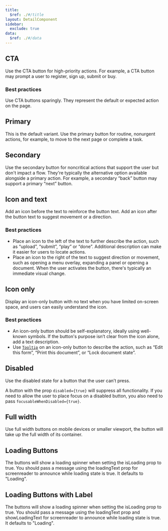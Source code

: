 ```yaml
---
title:
  $ref: ./#/title
layout: DetailComponent
sidebar:
  exclude: true
data:
  $ref: ./#/data
---
```


<LivePreviewControls>
<LivePreview componentName="button" exampleName="CTA" >

## CTA

Use the CTA button for high-priority actions. For example, a CTA button may prompt a user to register, sign up, submit or buy.

### Best practices

Use CTA buttons sparingly. They represent the default or expected action on the page.

</LivePreview>

<LivePreview componentName="button" exampleName="Primary" >

## Primary

This is the default variant. Use the primary button for routine, nonurgent actions, for example, to move to the next page or complete a task.

</LivePreview>

<LivePreview componentName="button" exampleName="Secondary" >

## Secondary

Use the secondary button for noncritical actions that support the user but don't impact a flow. They're typically the alternative option available alongside a primary action. For example, a secondary “back” button may support a primary “next” button.

</LivePreview>

<LivePreview componentName="button" exampleName="IconAndText">

## Icon and text

Add an icon before the text to reinforce the button text. Add an icon after the button text to suggest movement or a direction.

### Best practices

- Place an icon to the left of the text to further describe the action, such as “upload”, “submit”, “play” or “done”. Additional description can make it easier for users to locate actions.
- Place an icon to the right of the text to suggest direction or movement, such as opening a menu overlay, expanding a panel or opening a document. When the user activates the button, there's typically an immediate visual change.

</LivePreview>

<LivePreview componentName="button" exampleName="IconOnly">

## Icon only

Display an icon-only button with no text when you have limited on-screen space, and users can easily understand the icon.

### Best practices

- An icon-only button should be self-explanatory, ideally using well-known symbols. If the button's purpose isn’t clear from the icon alone, add a text description.
- Use [`Tooltip`](../tooltip) on an icon-only button to describe the action, such as “Edit this form”, “Print this document”, or “Lock document state”.

</LivePreview>

<LivePreview componentName="button" exampleName="Disabled" >

## Disabled

Use the disabled state for a button that the user can’t press.

A button with the prop `disabled={true}` will suppress all functionality. If you need to allow the user to place focus on a disabled button, you also need to pass `focusableWhenDisabled={true}`.

</LivePreview>

<LivePreview componentName="button" exampleName="FullWidth" >

## Full width

Use full width buttons on mobile devices or smaller viewport, the button will take up the full width of its container.

</LivePreview>

<LivePreview componentName="button" exampleName="LoadingButtons" >

## Loading Buttons

The buttons will show a loading spinner when setting the isLoading prop to true. You should pass a message using the loadingText prop for screenreader to announce while loading state is true. It defaults to "Loading".

</LivePreview>

<LivePreview componentName="button" exampleName="LoadingButtonsWithLabel" >

## Loading Buttons with Label

The buttons will show a loading spinner when setting the isLoading prop to true. You should pass a message using the loadingText prop and showLoadingText for screenreader to announce while loading state is true. It defaults to "Loading".

</LivePreview>
</LivePreviewControls>
